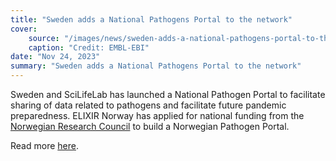 ```yaml
---
title: "Sweden adds a National Pathogens Portal to the network"
cover:
    source: "/images/news/sweden-adds-a-national-pathogens-portal-to-the-network/cover.png"
    caption: "Credit: EMBL-EBI"
date: "Nov 24, 2023"
summary: "Sweden adds a National Pathogens Portal to the network"
---
```


Sweden and SciLifeLab has launched a National Pathogen Portal to facilitate sharing of data related to pathogens and facilitate future pandemic preparedness. ELIXIR Norway has applied for national funding from the [Norwegian Research Council](https://www.forskningsradet.no/en/) to build a Norwegian Pathogen Portal.

Read more [here](https://www.ebi.ac.uk/about/news/updates-from-data-resources/extending-the-network-of-infectious-disease-data-portals-developments-in-sweden-and-the-netherlands/).
